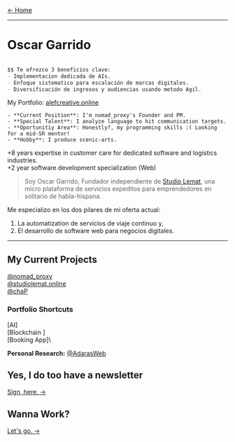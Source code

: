 <a href="/">← Home</a>

---
# Oscar Garrido

```markdown

$$ Te ofrezco 3 beneficios clave:
- Implementacion dedicada de AIs.
- Enfoque sistematico para escalación de marcas digitales.
- Diversificación de ingresos y audiencias usando metodo Agil.

```

My Portfolio: [alefcreative.online](https://alefcreative.online)

	- **Current Position**: I'm nomad_proxy's Founder and PM.
	- **Special Talent**: I analyze language to hit communication targets.
	- **Oportunitiy Area**: Honestly?, my programming skills :( Looking for a mid-SR mentor!
    - **Hobby**: I produce scenic-arts.




+8 years expertise in customer care for dedicated software and logistics industries.\
+2 year software development specialization (Web)

> Soy Oscar Garrido, 
Fundador independiente de [Studio Lemat](https://studiolemat.online), una micro plataforma de servicios expeditos para emprendedores en solitario de habla-hispana.

Me especializo en los dos pilares de mi oferta actual: 
1. La automatization de servicios de viaje continuo y,
2. El desarrollo de software web para negocios digitales.


----

## My Current Projects

[@nomad_proxy](https:\\nmdproxy.website)\
[@studiolemat.online](https:\\studiolemat.website)\
[@chaP]()

### Portfolio Shortcuts
[AI]\
[Blockchain ]\
[Booking App]\

**Personal Research:**
[@AdarasWeb](https:\\hilosdeadara.online)

## Yes, I do too have a newsletter
<a href="/">
Sign, here. →
</a>

## Wanna Work?
<a href="/">
Let's go. →
</a>

